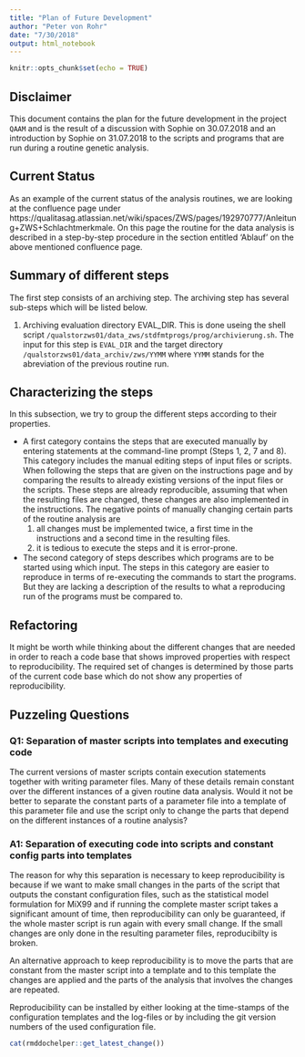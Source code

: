 ```yaml
---
title: "Plan of Future Development"
author: "Peter von Rohr"
date: "7/30/2018"
output: html_notebook
---
```


```r
knitr::opts_chunk$set(echo = TRUE)
```

## Disclaimer
This document contains the plan for the future development in the project `QAAM` and is the result of a discussion with Sophie on 30.07.2018 and an introduction by Sophie on 31.07.2018 to the scripts and programs that are run during a routine genetic analysis.


## Current Status
As an example of the current status of the analysis routines, we are looking at the confluence page under https://qualitasag.atlassian.net/wiki/spaces/ZWS/pages/192970777/Anleitung+ZWS+Schlachtmerkmale. On this page the routine for the data analysis is described in a step-by-step procedure in the section entitled 'Ablauf' on the above mentioned confluence page. 

## Summary of different steps
The first step consists of an archiving step. The archiving step has several sub-steps which will be listed below. 

1. Archiving evaluation directory EVAL_DIR. This is done useing the shell script `/qualstorzws01/data_zws/stdfmtprogs/prog/archivierung.sh`. The input for this step is `EVAL_DIR` and the target directory `/qualstorzws01/data_archiv/zws/YYMM` where `YYMM` stands for the abreviation of the previous routine run.


## Characterizing the steps
In this subsection, we try to group the different steps according to their properties. 

* A first category contains the steps that are executed manually by entering statements at the command-line prompt (Steps 1, 2, 7 and 8). This category includes the manual editing steps of input files or scripts. When following the steps that are given on the instructions page and by comparing the results to already existing versions of the input files or the scripts. These steps are already reproducible, assuming that when the resulting files are changed, these changes are also implemented in the instructions. The negative points of manually changing certain parts of the routine analysis are 
    1. all changes must be implemented twice, a first time in the instructions and a second time in the resulting files.
    2. it is tedious to execute the steps and it is error-prone.
* The second category of steps describes which programs are to be started using which input. The steps in this category are easier to reproduce in terms of re-executing the commands to start the programs. But they are lacking a description of the results to what a reproducing run of the programs must be compared to. 


## Refactoring
It might be worth while thinking about the different changes that are needed in order to reach a code base that shows improved properties with respect to reproducibility. The required set of changes is determined by those parts of the current code base which do not show any properties of reproducibility.


## Puzzeling Questions
### Q1: Separation of master scripts into templates and executing code
The current versions of master scripts contain execution statements together with writing parameter files. Many of these details remain constant over the different instances of a given routine data analysis. Would it not be better to separate the constant parts of a parameter file into a template of this parameter file and use the script only to change the parts that depend on the different instances of a routine analysis?

### A1: Separation of executing code into scripts and constant config parts into templates
The reason for why this separation is necessary to keep reproducibility is because if we want to make small changes in the parts of the script that outputs the constant configuration files, such as the statistical model formulation for MiX99 and if running the complete master script takes a significant amount of time, then reproducibility can only be guaranteed, if the whole master script is run again with every small change. If the small changes are only done in the resulting parameter files, reproducibilty is broken. 

An alternative approach to keep reproducibility is to move the parts that are constant from the master script into a template and to this template the changes are applied and the parts of the analysis that involves the changes are repeated. 

Reproducibility can be installed by either looking at the time-stamps of the configuration templates and the log-files or by including the git version numbers of the used configuration file. 


```r
cat(rmddochelper::get_latest_change())
```

